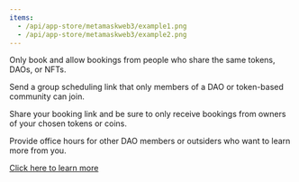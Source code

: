 ```yaml
---
items:
  - /api/app-store/metamaskweb3/example1.png
  - /api/app-store/metamaskweb3/example2.png
---
```


<Slider items={items} />

Only book and allow bookings from people who share the same tokens, DAOs, or NFTs.

Send a group scheduling link that only members of a DAO or token-based community can join.

Share your booking link and be sure to only receive bookings from owners of your chosen tokens or coins.

Provide office hours for other DAO members or outsiders who want to learn more from you.

[Click here to learn more](https://cal.com/web3)
